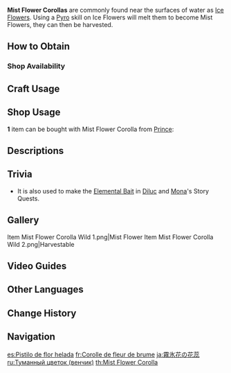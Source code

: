 {{Item Infobox
|id           = 100052
|image        = Item Mist Flower Corolla.png
|type         = Materials
|description  = A flower bud encased in solid ice. Even after being picked, the flower continues to emit cold.
|source1      = Found in the wild
|source2      = Found at [[Dawn Winery]]
|source3      = {{Sold By}}
}}
'''Mist Flower Corollas''' are commonly found near the surfaces of water as [[Mist Flower|Ice Flowers]]. Using a [[Pyro]] skill on Ice Flowers will melt them to become Mist Flowers, they can then be harvested.

==How to Obtain==
===Shop Availability===
{{Shop Availability}}

==Craft Usage==
{{Craft Usage}}

==Shop Usage==
'''1''' item can be bought with Mist Flower Corolla from [[Prince]]:
{{Shop/Header|currency=Material|class=tdl2|vendor=Prince}}
{{Shop|Mist Flower Corolla Card Back|{{Item|Mist Flower Corolla|x=100}}|1|specific=Mist Flower Corolla (Card Back)|text=Mist Flower Corolla}}
{{Shop/Footer}}

==Descriptions==
{{Description|A flower bud encased in solid ice. Even after being picked the flower continues to emit cold. A popular work of fiction tells of a fox becoming trapped in ice from a Mist Flower and being unable to extricate itself. For small creatures with limited strength, it is a very dangerous plant indeed.}}

==Trivia==
*It is also used to make the [[Elemental Bait]] in [[Diluc]] and [[Mona]]'s Story Quests.

==Gallery==
<gallery>
Item Mist Flower Corolla Wild 1.png|Mist Flower
Item Mist Flower Corolla Wild 2.png|Harvestable
</gallery>

==Video Guides==
{{EVT
|video1   = https://youtu.be/cidFWpezYa0
|caption1 = Farm Guide (91 total)

|video2   = https://youtu.be/y4GacVLKRA8
|caption2 = Mist Flower (100+) Corolla Farming Route
}}

==Other Languages==
{{Other Languages
|default_hidden = 1
|en      = Mist Flower Corolla
|zhs     = 冰雾花花朵
|zhs_rm  = Bīngwùhuā Huāduǒ
|zht     = 冰霧花花朵
|zht_rm  = Bīngwùhuā Huāduǒ
|ja      = {{Rubi|霧|む|氷|ひょう|花|ばな|の|&nbsp;|花|か|蕊|ずい}}
|ja_rm   = Muhyoubana no Kazui
|ko      = 서리꽃 꽃술
|ko_rm   = Seorikkot Kkotssul
|es      = Pistilo de flor helada
|fr      = Corolle de fleur de brume
|ru      = Туманный цветок (венчик)
|th      = Mist Flower Corolla
|vi      = Đóa Băng Vụ Hoa
|de      = Eisnebelblumenblüte
|id      = Mist Flower Corolla
|pt      = Flor da Neblina
|tr      = Sis Çiçeği Tepeciği
|it      = Corolla di Fiordinebbia
}}

==Change History==
{{Change History|1.0}}

==Navigation==
{{Material Navbox|type=Crafting Materials}}

[[es:Pistilo de flor helada]]
[[fr:Corolle de fleur de brume]]
[[ja:霧氷花の花蕊]]
[[ru:Туманный цветок (венчик)]]
[[th:Mist Flower Corolla]]